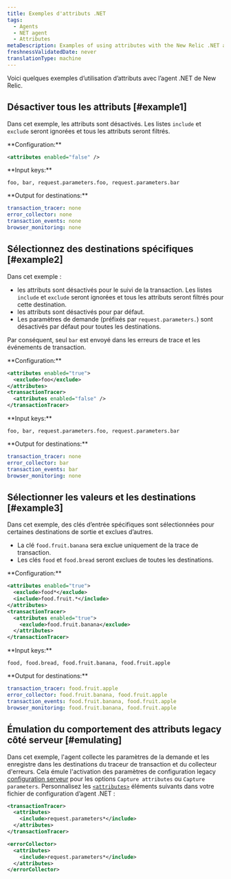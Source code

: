 ```yaml
---
title: Exemples d'attributs .NET
tags:
  - Agents
  - NET agent
  - Attributes
metaDescription: Examples of using attributes with the New Relic .NET agent.
freshnessValidatedDate: never
translationType: machine
---
```


Voici quelques exemples d’utilisation d’attributs avec l’agent .NET de New Relic.

## Désactiver tous les attributs [#example1]

Dans cet exemple, les attributs sont désactivés. Les listes `include` et `exclude` seront ignorées et tous les attributs seront filtrés.

<DNT>
  **Configuration:**
</DNT>

```xml
<attributes enabled="false" />
```

<DNT>
  **Input keys:**
</DNT>

```
foo, bar, request.parameters.foo, request.parameters.bar
```

<DNT>
  **Output for destinations:**
</DNT>

```yml
transaction_tracer: none
error_collector: none
transaction_events: none
browser_monitoring: none
```

## Sélectionnez des destinations spécifiques [#example2]

Dans cet exemple :

* les attributs sont désactivés pour le suivi de la transaction. Les listes `include` et `exclude` seront ignorées et tous les attributs seront filtrés pour cette destination.
* les attributs sont désactivés pour <InlinePopover type="browser" />par défaut.
* Les paramètres de demande (préfixés par `request.parameters.`) sont désactivés par défaut pour toutes les destinations.

Par conséquent, seul `bar` est envoyé dans les erreurs de trace et les événements de transaction.

<DNT>
  **Configuration:**
</DNT>

```xml
<attributes enabled="true">
  <exclude>foo</exclude>
</attributes>
<transactionTracer>
  <attributes enabled="false" />
</transactionTracer>
```

<DNT>
  **Input keys:**
</DNT>

```
foo, bar, request.parameters.foo, request.parameters.bar
```

<DNT>
  **Output for destinations:**
</DNT>

```yml
transaction_tracer: none
error_collector: bar
transaction_events: bar
browser_monitoring: none
```

## Sélectionner les valeurs et les destinations [#example3]

Dans cet exemple, des clés d’entrée spécifiques sont sélectionnées pour certaines destinations de sortie et exclues d’autres.

* La clé `food.fruit.banana` sera exclue uniquement de la trace de transaction.
* Les clés `food` et `food.bread` seront exclues de toutes les destinations.

<DNT>
  **Configuration:**
</DNT>

```xml
<attributes enabled="true">
  <exclude>food*</exclude>
  <include>food.fruit.*</include>
</attributes>
<transactionTracer>
  <attributes enabled="true">
    <exclude>food.fruit.banana</exclude>
  </attributes>
</transactionTracer>
```

<DNT>
  **Input keys:**
</DNT>

```
food, food.bread, food.fruit.banana, food.fruit.apple
```

<DNT>
  **Output for destinations:**
</DNT>

```yml
transaction_tracer: food.fruit.apple
error_collector: food.fruit.banana, food.fruit.apple
transaction_events: food.fruit.banana, food.fruit.apple
browser_monitoring: food.fruit.banana, food.fruit.apple
```

## Émulation du comportement des attributs legacy côté serveur [#emulating]

Dans cet exemple, l&apos;agent collecte les paramètres de la demande et les enregistre dans les destinations du traceur de transaction et du collecteur d&apos;erreurs. Cela émule l&apos;activation des paramètres de configuration legacy [configuration serveur](/docs/agents/manage-apm-agents/configuration/server-side-agent-configuration) pour les options `Capture attributes` ou `Capture parameters`. Personnalisez les [`<attributes>`](/docs/agents/net-agent/installation-configuration/net-agent-configuration#agent-attributes) éléments suivants dans votre fichier de configuration d’agent .NET :

```xml
<transactionTracer>
  <attributes>
    <include>request.parameters*</include>
  </attributes>
</transactionTracer>

<errorCollector>
  <attributes>
    <include>request.parameters*</include>
  </attributes>
</errorCollector>
```